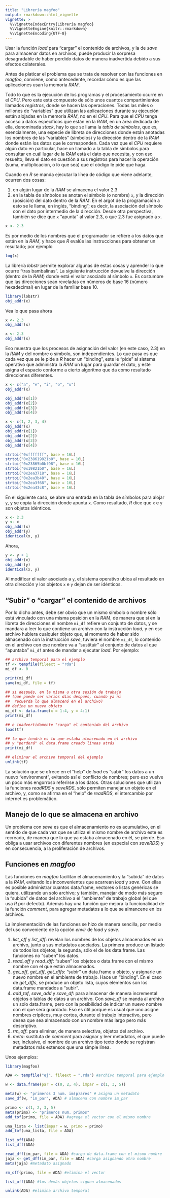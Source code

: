 ```yaml
---
title: "Librería magfoo"
output: rmarkdown::html_vignette
vignette: >
  %\VignetteIndexEntry{Librería magfoo}
  %\VignetteEngine{knitr::rmarkdown}
  %\VignetteEncoding{UTF-8}
---
```


Usar la función _load_ para "cargar" el contenido de archivos, y la de
_save_ para almacenar datos en archivos, puede producir la sorpresa
desagradable de haber perdido datos de manera inadvertida debido a sus
efectos colaterales.

Antes de platicar el problema que se trata de resolver con las
funciones en *magfoo*, conviene, como antecedente, recordar cómo es
que las aplicaciones usan la memoria _RAM_.

Todo lo que es la ejecución de los programas y el procesamiento ocurre
en el _CPU_. Pero este está compuesto de sólo unos cuantos
compartimientos llamados _registros_, donde se hacen las
operaciones. Todas las miles o millones de "variables" que utilizan
las aplicaciones durante su ejecución están alojadas en la memoria
_RAM_, no en el _CPU_. Para que el _CPU_ tenga acceso a datos específicos que están en la _RAM_, en un área dedicada de ella, denominada _stack_, hay lo que se llama la _tabla de símbolos_, que es, esencialmente, una especie de libreta de direcciones donde están anotadas los nombres de las "variables" (símbolos) y la dirección dentro de la _RAM_ donde están los datos que le corresponden. Cada vez que el _CPU_ requiere algún dato en particular, hace un llamado a la tabla de símbolos para consultar en cuál lugar de la _RAM_ está el dato que necesita, y con eso resuelto, lleva el dato en cuestión a sus registros para hacer la operación (suma, multiplicación, o lo que sea) que el código le pide que haga.

Cuando en _R_ se manda ejecutar la línea de código que viene adelante, ocurren dos cosas:

1. en algún lugar de la _RAM_ se almacena el valor 2.3
2. en la tabla de símbolos se anotan el símbolo (o nombre) `x`, y la
   dirección (posición) del dato dentro de la _RAM_. En el argot de la
   programación a esto se le llama, en inglés, "binding"; es decir, la
   asociación del símbolo con el dato por intermedio de la
   dirección. Desde otra perspectiva, también se dice que `x` "apunta"
   al valor 2.3, o que 2.3 fue asignado a `x`.

```r
x <- 2.3
```

Es por medio de los nombres que el programador se refiere a los datos que están en la _RAM_, y hace que _R_ evalúe las instrucciones para obtener un resultado; por ejemplo

```r
log(x)
```

La librería _lobstr_ permite explorar algunas de estas cosas y aprender lo que ocurre "tras bambalinas". La siguiente instrucción devuelve la dirección (dentro de la _RAM_) donde está el valor asociado al símbolo `x`. Es costumbre que las direcciones sean reveladas en números de base 16 (número hexadecimal) en lugar de la familiar base 10.

```r
library(lobstr)
obj_addr(x)
```

Vea lo que pasa ahora

```r
x <- 2.3
obj_addr(x)

x <- 2.3
obj_addr(x)
```

Eso muestra que los procesos de asignación del valor (en este caso,
2.3) en la _RAM_ y del nombre o símbolo, son independientes. Lo que
pasa es que cada vez que se le pide a _R_ hacer un "binding", este le "pide" al sistema operativo que administra la _RAM_ un lugar para guardar el dato, y este asigna el espacio conforme a cierto algoritmo que da como resultado direcciones diferentes.

<!-- Otro caso: -->
```r
x <- c("a", "e", "i", "o", "u")
obj_addr(x)

obj_addr(x[1])
obj_addr(x[2])
obj_addr(x[3])
obj_addr(x[4])
```

```r
x <- c(1, 2, 3, 4)
obj_addr(x)
obj_addr(x[1])
obj_addr(x[2])
obj_addr(x[3])
obj_addr(x[4])
```
```r
strtoi("0xfffffff", base = 16L)
strtoi("0x238619821b0", base = 16L)
strtoi("0x23865b0bf98", base = 16L)
strtoi("0x19821b0", base = 16L)
strtoi("0x2ea3718", base = 16L)
strtoi("0x2ea3b40", base = 16L)
strtoi("0x2ea3f68", base = 16L)
strtoi("0x2ea43c8", base = 16L)
```

En el siguiente caso, se abre una entrada en la tabla de símbolos para alojar `y`, y se copia la dirección donde apunta `x`. Como resultado, _R_ dice que `x` e `y` son objetos idénticos.
```r
x <- 2.3
y <- x
obj_addr(x)
obj_addr(y)
identical(x, y)
```

Ahora,
```r
y <- y + 1
obj_addr(x)
obj_addr(y)
identical(x, y)
```

Al modificar el valor asociado a `y`, el sistema operativo ubica al resultado en otra dirección y los objetos `x` e `y` dejan de ser idénticos.

## "Subir" o "cargar" el contenido de archivos

Por lo dicho antes, debe ser obvio que un mismo símbolo o nombre sólo
está vinculado con una misma posición en la _RAM_, de manera que si en
la libreta de direcciones el nombre `mi_df` refiere un conjunto de
datos, y se mandara a leer lo que contiene un archivo con la
instrucción _load_, y en ese archivo hubiera cualquier objeto que, al
momento de haber sido almacenado con la instrucción _save_, tuviera el
nombre `mi_df`, lo contenido en el archivo con ese nombre va a
"sustituir" al conjunto de datos al que "apuntaba" `mi_df` antes de
mandar a ejecutar _load_. Por ejemplo:

```r
## archivo temporal para el ejemplo
tf <- tempfile(fileext = "rda")
mi_df <- 0

print(mi_df)
save(mi_df, file = tf)

## si después, en la misma u otra sesión de trabajo
## (que puede ser varios días después, cuando ya ni
##  recuerda lo que almacenó en el archivo)
## define un nuevo objeto
mi_df <- data.frame(x = 1:4, y = 4:1)
print(mi_df)

## e inadvertidamente "carga" el contenido del archivo
load(tf)

## lo que tendrá es lo que estaba almacenado en el archivo
## y "perderá" el data.frame creado líneas atrás
print(mi_df)

## eliminar el archivo temporal del ejemplo
unlink(tf)
```

La solución que se ofrece en el "help" de _load_ es "subir" los datos
a un nuevo "environment", evitando así el conflicto de nombres; pero
eso vuelve un poco más engorroso referirse a los datos. Otras
soluciones que utilizan la funciones _readRDS_ y _saveRDS_, sólo
permiten manejar un objeto en el archivo, y, como se afirma en el
"help" de _readRDS_, el intercambio por internet es problemático.

## Manejo de lo que se almacena en archivo

Un problema con _save_ es que el almacenamiento no es acumulativo, en
el sentido de que cada vez que se utiliza el mismo nombre de archivo
este es recreado, de manera que lo que ya estaba almacenado en él, se
pierde. Eso obliga a usar archivos con diferentes nombres (en especial
con _saveRDS_) y en consecuencia, a la proliferación de archivos.

## Funciones en _magfoo_

Las funciones en _magfoo_ facilitan el almacenamiento y la "subida" de
datos a la _RAM_, evitando los inconvenientes que acarrean _load_ y
_save_. Con ellas es posible administrar cuantos data.frame, vectores
o listas genéricas se quiera, utilizando un solo archivo; y también,
manejar de modo más seguro la "subida" de datos del archivo a el
"ambiente" de trabajo global (el que usa _R_ por defecto). Además
hay una función que mejora la funcionalidad de la función _comment_,
para agregar metadatos a lo que se almancene en los archivos.

La implementación de las funciones se hizo de manera sencilla, por
medio del uso conveniente de la opción _envir_ de _load_ y _save_.

1. *list_off* y *list_dff*: revelan los nombres de los objetos
   almacenados en un archivo, junto a sus metadatos asociados. La
   primera produce un listado de todos los objetos; la segunda, sólo
   el de los data.frame. Las funciones no "suben" los datos.
2. *read_off* y *read_dff*: "suben" los objetos o data.frame con el
   mismo nombre con el que están almacenados.
3. *get_off*, *get_dff*, *get_dffs*: "subir" un data.frame u objeto, y
   asignarle un nuevo nombre en el ambiente de trabajo. Hace un
   "binding". En el caso de *get_dffs*, se produce un objeto lista,
   cuyos elementos son los data.frame mandados a "subir".
4. *add_tof*, *save_add* y *save_df*: para almacenar de manera
   incremental objetos o tablas de datos a un archivo. Con *save_df*
   se manda al archivo un solo data.frame, pero con la posibilidad de
   indicar un nuevo nombre con el que será guardado. Eso es útil
   porque es usual que uno asigne nombres crípticos, muy cortos,
   durante el trabajo interactivo, pero desea que sea almacenado con
   un nombre más largo pero más descriptivo.
5. *rm_off*: para eliminar, de manera selectiva, objetos del archivo.
4. *meta*: sustituta de _comment_ para asignar y leer metadatos, el
   que puede ser, inclusive, el nombre de un archivo tipo texto
   donde se registran metadatos más extensos que una simple línea.

Unos ejemplos:

```r
library(magfoo)

ADA <- tempfile("ej", fileext = ".rda") #archivo temporal para ejemplo

w <- data.frame(par = c(0, 2, 4), impar = c(1, 3, 5))

meta(w) <- "primeros 3 num. im(p)ares" # asigna un metadato
save_df(w, "im_par", ADA) # almacena con nombre im_par

primo <- c(1, 2, 3, 5)
meta(primo) <- "primeros num. primos"
add_tof(primo, file = ADA) #agrega el vector con el mismo nombre

una_lista <- list(impar = w, primo = primo)
add_tof(una_lista, file = ADA)

list_off(ADA)
list_dff(ADA)

read_dff(im_par, file = ADA) #carga de data.frame con el mismo nombre
jaja <- get_dff(im_par, file = ADA) #carga asignando otro nombre
meta(jaja) #metadato asignado

rm_off(primo, file = ADA) #elimina el vector

list_off(ADA) #los demás objetos siguen almacenados

unlink(ADA) #elimina archivo temporal
```
